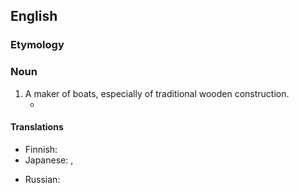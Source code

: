 ==English==

===Etymology===
{{compound|en|boat|wright}}

===Noun===
{{en-noun}}

# A maker of boats, especially of traditional wooden construction.
#* {{quote-book|en|year=1999 |title=Medicine for the Soul |author=Carole Rawcliffe  |page= |ISBN= |passage=From the early fourteenth century onwards, the hospital employed a cook and his assistant, along with an assortment of hired hands, including a laundress, a palfreyman, a '''boatwright''', a smith and a swineherd. }}

====Translations====
{{trans-top|maker of wooden boats}}
* Finnish: {{t|fi|veneenveistäjä}}
* Japanese: {{t|ja|船工|tr=せんこう, senkō}}, {{t+|ja|船大工|tr=ふなだいく, funadaiku}}
{{trans-mid}}
* Russian: {{t|ru|[[шлю́почный]] [[ма́стер]]|m}}
{{trans-bottom}}